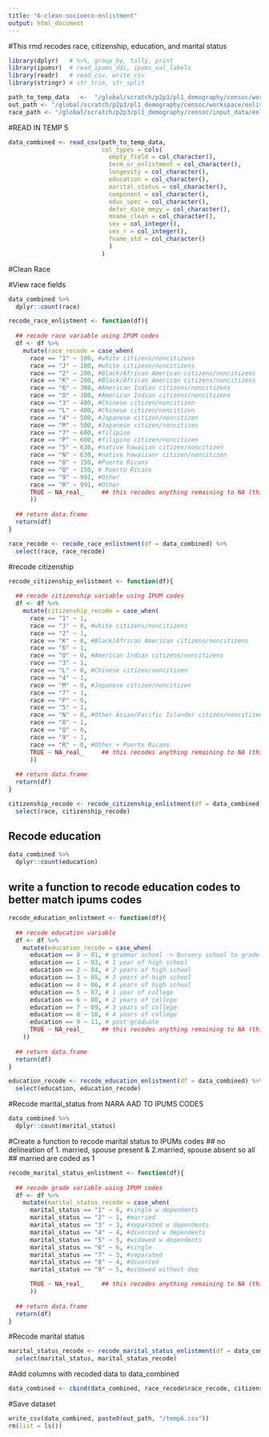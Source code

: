 ```yaml
---
title: "6-clean-socioeco-enlistment"
output: html_document
---
```


#This rmd recodes race, citizenship, education, and marital status

```r
library(dplyr)   # %>%, group_by, tally, print
library(ipumsr)  # read_ipums_ddi, ipums_val_labels
library(readr)   # read_csv, write_csv
library(stringr) # str_trim, str_split


```


```r
path_to_temp_data   <-  "/global/scratch/p2p3/pl1_demography/censoc/workspace/enlistment_records/temp5.csv"
out_path <- "/global/scratch/p2p3/pl1_demography/censoc/workspace/enlistment_records/"
race_path <- "/global/scratch/p2p3/pl1_demography/censoc/input_data/enlistment_records_public/code/awenlistmentcode/cl_2059.csv"
```

#READ IN TEMP 5
```r

data_combined <- read_csv(path_to_temp_data, 
                          col_types = cols(
                            empty_field = col_character(),
                            term_or_enlistment = col_character(),
                            longevity = col_character(),
                            education = col_character(),
                            marital_status = col_character(),
                            component = col_character(),
                            educ_spec = col_character(),
                            defer_date_mmyy = col_character(),
                            mname_clean = col_character(),
                            sex = col_integer(),
                            sex_r = col_integer(),
                            fname_std = col_character()
                            )
                          )
```

#Clean Race

#View race fields
```r
data_combined %>% 
  dplyr::count(race) 
```

```r
recode_race_enlistment <- function(df){
  
  ## recode race variable using IPUM codes
  df <- df %>% 
    mutate(race_recode = case_when(
      race == "1" ~ 100, #white citizens/noncitizens
      race == "J" ~ 100, #white citizens/noncitizens
      race == "2" ~ 200, #Black/African American citizens/noncitizens
      race == "K" ~ 200, #Black/African American citizens/noncitizens
      race == "6" ~ 300, #American Indian citizens/noncitizens
      race == "O" ~ 300, #American Indian citizens/noncitizens
      race == "3" ~ 400, #Chinese citizen/noncitizen
      race == "L" ~ 400, #Chinese citizen/noncitizen
      race == "4" ~ 500, #Japanese citizen/noncitizen
      race == "M" ~ 500, #Japanese citizen/noncitizen
      race == "7" ~ 600, #filipino
      race == "P" ~ 600, #filipino citizen/noncitizen
      race == "5" ~ 630, #native hawaiian citizen/noncitizen
      race == "N" ~ 630, #native hawaiianr citizen/noncitizen
      race == "8" ~ 150, #Puerto Ricans
      race == "Q" ~ 150, # Puerto Ricans
      race == "9" ~ 991, #Other
      race == "R" ~ 991, #Other
      TRUE ~ NA_real_     ## this recodes anything remaining to NA (this is better than blank)
      ))
  
  ## return data.frame   
  return(df)
}
```

```r
race_recode <- recode_race_enlistment(df = data_combined) %>% 
  select(race, race_recode)
```

#recode citizenship

```r
recode_citizenship_enlistment <- function(df){
  
  ## recode citizenship variable using IPUM codes
  df <- df %>% 
    mutate(citizenship_recode = case_when(
      race == "1" ~ 1,
      race == "J" ~ 0, #white citizens/noncitizens
      race == "2" ~ 1,
      race == "K" ~ 0, #Black/African American citizens/noncitizens
      race == "6" ~ 1,
      race == "O" ~ 0, #American Indian citizens/noncitizens
      race == "3" ~ 1,
      race == "L" ~ 0, #Chinese citizen/noncitizen
      race == "4" ~ 1,
      race == "M" ~ 0, #Japanese citizen/noncitizen
      race == "7" ~ 1,
      race == "P" ~ 0,
      race == "5" ~ 1,
      race == "N" ~ 0, #Other Asian/Pacific Islander citizen/noncitizen
      race == "8" ~ 1,
      race == "Q" ~ 0,
      race == "9" ~ 1,
      race == "R" ~ 0, #Other + Puerto Ricans
      TRUE ~ NA_real_     ## this recodes anything remaining to NA (this is better than blank)
      ))
  
  ## return data.frame   
  return(df)
}
```

```r
citizenship_recode <- recode_citizenship_enlistment(df = data_combined) %>% 
  select(race, citizenship_recode)
```

## Recode education
```r
data_combined %>% 
  dplyr::count(education) 
```

## write a function to recode education codes to better match ipums codes 

```r
recode_education_enlistment <- function(df){
  
  ## recode education variable
  df <- df %>% 
    mutate(education_recode = case_when(
      education == 0 ~ 01, # grammar school -> Nursery school to grade 4
      education == 1 ~ 03, # 1 year of high school
      education == 2 ~ 04, # 2 years of high school
      education == 3 ~ 05, # 3 years of high school
      education == 4 ~ 06, # 4 years of high school
      education == 5 ~ 07, # 1 year of college
      education == 6 ~ 08, # 2 years of college
      education == 7 ~ 09, # 3 years of college
      education == 8 ~ 10, # 4 years of college
      education == 9 ~ 11, # post-graduate
      TRUE ~ NA_real_     ## this recodes anything remaining to NA (this is better than blank)
    ))
  
  ## return data.frame   
  return(df)
}
```

```r
education_recode <- recode_education_enlistment(df = data_combined) %>% 
  select(education, education_recode)
```

#Recode marital_status from NARA AAD TO IPUMS CODES
```r
data_combined %>% 
  dplyr::count(marital_status) 
```
#Create a function to recode marital status to IPUMs codes
## no delineation of 1. married, spouse present & 2.married, spouse absent so all
## married are coded as 1
```r
recode_marital_status_enlistment <- function(df){
  
  ## recode grade variable using IPUM codes
  df <- df %>% 
    mutate(marital_status_recode = case_when(
      marital_status == "1" ~ 6, #single w dependents
      marital_status == "2" ~ 1, #married
      marital_status == "3" ~ 3, #separated w dependents
      marital_status == "4" ~ 4, #divorced w dependents
      marital_status == "5" ~ 5, #widowed w dependents
      marital_status == "6" ~ 6, #single
      marital_status == "7" ~ 3, #separated 
      marital_status == "8" ~ 4, #divorced 
      marital_status == "9" ~ 5, #widowed without dep

      TRUE ~ NA_real_     ## this recodes anything remaining to NA (this is better than blank)
      ))
  
  ## return data.frame   
  return(df)
}
```

#Recode marital status
```r
marital_status_recode <- recode_marital_status_enlistment(df = data_combined) %>% 
  select(marital_status, marital_status_recode)
```


#Add columns with recoded data to data_combined
```r
data_combined <- cbind(data_combined, race_recode$race_recode, citizenship_recode$citizenship_recode, education_recode$education_recode, marital_status_recode$marital_status_recode)
```

#Save dataset
```r
write_csv(data_combined, paste0(out_path, "/temp6.csv"))
rm(list = ls())
```


